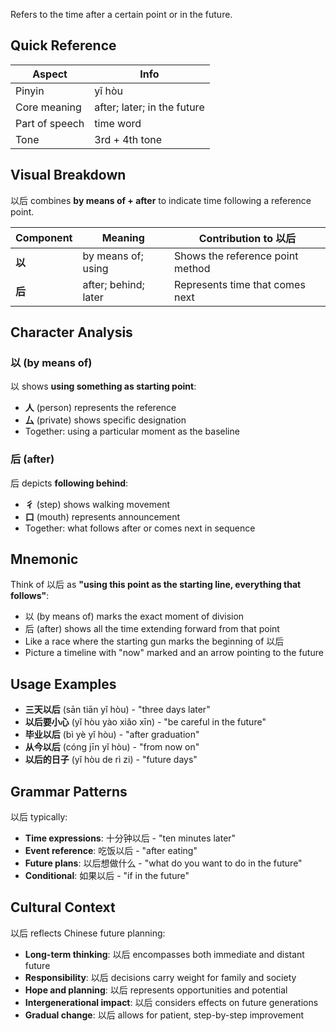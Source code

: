 Refers to the time after a certain point or in the future.

## Quick Reference

| Aspect         | Info                        |
| -------------- | --------------------------- |
| Pinyin         | yǐ hòu                      |
| Core meaning   | after; later; in the future |
| Part of speech | time word                   |
| Tone           | 3rd + 4th tone              |

## Visual Breakdown

以后 combines **by means of + after** to indicate time following a reference point.

| Component | Meaning              | Contribution to 以后             |
| --------- | -------------------- | -------------------------------- |
| **以**    | by means of; using   | Shows the reference point method |
| **后**    | after; behind; later | Represents time that comes next  |

## Character Analysis

### 以 (by means of)

以 shows **using something as starting point**:

- **人** (person) represents the reference
- **厶** (private) shows specific designation
- Together: using a particular moment as the baseline

### 后 (after)

后 depicts **following behind**:

- **彳** (step) shows walking movement
- **口** (mouth) represents announcement
- Together: what follows after or comes next in sequence

## Mnemonic

Think of 以后 as **"using this point as the starting line, everything that follows"**:

- 以 (by means of) marks the exact moment of division
- 后 (after) shows all the time extending forward from that point
- Like a race where the starting gun marks the beginning of 以后
- Picture a timeline with "now" marked and an arrow pointing to the future

## Usage Examples

- **三天以后** (sān tiān yǐ hòu) - "three days later"
- **以后要小心** (yǐ hòu yào xiǎo xīn) - "be careful in the future"
- **毕业以后** (bì yè yǐ hòu) - "after graduation"
- **从今以后** (cóng jīn yǐ hòu) - "from now on"
- **以后的日子** (yǐ hòu de rì zi) - "future days"

## Grammar Patterns

以后 typically:

- **Time expressions**: 十分钟以后 - "ten minutes later"
- **Event reference**: 吃饭以后 - "after eating"
- **Future plans**: 以后想做什么 - "what do you want to do in the future"
- **Conditional**: 如果以后 - "if in the future"

## Cultural Context

以后 reflects Chinese future planning:

- **Long-term thinking**: 以后 encompasses both immediate and distant future
- **Responsibility**: 以后 decisions carry weight for family and society
- **Hope and planning**: 以后 represents opportunities and potential
- **Intergenerational impact**: 以后 considers effects on future generations
- **Gradual change**: 以后 allows for patient, step-by-step improvement
